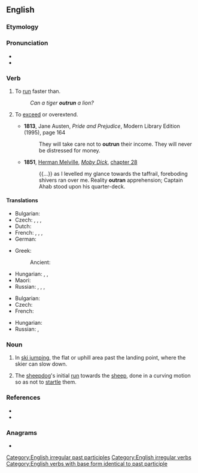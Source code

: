 ==English==

===Etymology===
{{prefix|en|out|run}}

===Pronunciation===
* {{rhymes|en|ʌn}}
* {{IPA|en|/ˈaʊtɹʌn/}}

===Verb===
{{en-verb|outruns|outrunning|outran|outrun}}

# {{lb|en|transitive}} To [[run]] faster than.
#: ''Can a tiger '''outrun''' a lion?''
# {{lb|en|transitive}} To [[exceed]] or overextend.
#* '''1813''', Jane Austen, ''Pride and Prejudice'', Modern Library Edition (1995), page 164
#*: They will take care not to '''outrun''' their income. They will never be distressed for money.
#* '''1851''', [[w:Herman Melville|Herman Melville]], ''[[w:Moby Dick|Moby Dick]]'', [[s:Moby-Dick/Chapter 28|chapter 28]]
#*: {{...}} as I levelled my glance towards the taffrail, foreboding shivers ran over me. Reality '''outran''' apprehension; Captain Ahab stood upon his quarter-deck.

====Translations====
{{trans-top|run faster}}
* Bulgarian: {{t+|bg|изпреварвам}}
* Czech: {{t|cs|předběhnout|pf}}, {{t|cs|předbíhat|impf}}, {{t|cs|předhonit|pf}}, {{t|cs|předhánět|impf}}
* Dutch: {{t+|nl|ontlopen}}
* French: {{t|fr|[[prendre]] [[de]] [[l']][[avance]] [[sur]]}}, {{t+|fr|distancer}}, {{t+|fr|prendre de vitesse}}, {{t+|fr|semer}}
* German: {{t+|de|überholen}}
{{trans-mid}}
* Greek:
*: Ancient: {{t|grc|παρέρχομαι}}
* Hungarian: {{t+|hu|lehagy}}, {{t|hu|gyorsabban fut}}, {{t|hu|megelőz futásban}}
* Maori: {{t|mi|kaikape}}
* Russian: {{t+|ru|обгоня́ть|impf}}, {{t+|ru|обогна́ть|pf}}, {{t+|ru|опережа́ть|impf}}, {{t+|ru|опереди́ть|pf}}
{{trans-bottom}}

{{trans-top|exceed}}
* Bulgarian: {{t+|bg|надминавам}}
* Czech: {{t+|cs|překročit|pf}}
* French: {{t+|fr|dépasser}}
{{trans-mid}}
* Hungarian: {{t+|hu|túlszárnyal}}
* Russian: {{t+|ru|превосходи́ть|impf}}, {{t+|ru|превзойти́|pf}}
{{trans-bottom}}

===Noun===
{{en-noun}}

# {{lb|en|skiing}} In [[ski jumping]], the flat or uphill area past the landing point, where the skier can slow down.
#: {{cot|en|inrun}}
# {{lb|en|sheepdog trials}} The [[sheepdog]]'s initial [[run]] towards the [[sheep]], done in a curving motion so as not to [[startle]] them.

===References===
* {{R:Century 1911}}
* {{R:Webster 1913}}

===Anagrams===
* {{anagrams|en|a=nortuu|run out|run-out|runout}}

[[Category:English irregular past participles]]
[[Category:English irregular verbs]]
[[Category:English verbs with base form identical to past participle]]